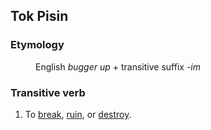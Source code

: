 ==Tok Pisin==
===Etymology===

: English ''bugger up'' + transitive suffix ''-im''

===Transitive verb===

# To [[break]], [[ruin]], or [[destroy]].